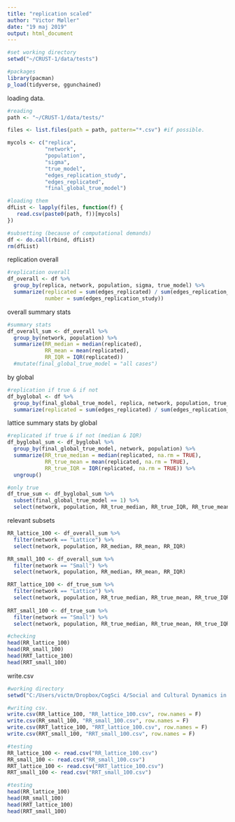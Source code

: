 ```yaml
---
title: "replication scaled"
author: "Victor Møller"
date: "19 maj 2019"
output: html_document
---
```


```r
#set working directory
setwd("~/CRUST-1/data/tests")

#packages 
library(pacman)
p_load(tidyverse, ggunchained) 
```

loading data. 

```r

#reading 
path <- "~/CRUST-1/data/tests/"

files <- list.files(path = path, pattern="*.csv") #if possible. 

mycols <- c("replica", 
            "network", 
            "population", 
            "sigma",
            "true_model",
            "edges_replication_study",
            "edges_replicated",
            "final_global_true_model")

#loading them 
dfList <- lapply(files, function(f) {  
   read.csv(paste0(path, f))[mycols]
})

#subsetting (because of computational demands)
df <- do.call(rbind, dfList) 
rm(dfList)
```

replication overall 

```r

#replication overall 
df_overall <- df %>%
  group_by(replica, network, population, sigma, true_model) %>%
  summarize(replicated = sum(edges_replicated) / sum(edges_replication_study),
            number = sum(edges_replication_study)) 

```

overall summary stats

```r
#summary stats
df_overall_sum <- df_overall %>%
  group_by(network, population) %>%
  summarize(RR_median = median(replicated),
            RR_mean = mean(replicated),
            RR_IQR = IQR(replicated)) 
  #mutate(final_global_true_model = "all cases")
```

by global

```r
#replication if true & if not
df_byglobal <- df %>%
  group_by(final_global_true_model, replica, network, population, true_model) %>%
  summarize(replicated = sum(edges_replicated) / sum(edges_replication_study)) 
```

lattice summary stats by global 

```r
#replicated if true & if not (median & IQR)
df_byglobal_sum <- df_byglobal %>%
  group_by(final_global_true_model, network, population) %>%
  summarize(RR_true_median = median(replicated, na.rm = TRUE),
            RR_true_mean = mean(replicated, na.rm = TRUE),
            RR_true_IQR = IQR(replicated, na.rm = TRUE)) %>%
  ungroup()

#only true 
df_true_sum <- df_byglobal_sum %>%
  subset(final_global_true_model == 1) %>%
  select(network, population, RR_true_median, RR_true_IQR, RR_true_mean)

```

relevant subsets 

```r

RR_lattice_100 <- df_overall_sum %>%
  filter(network == "Lattice") %>%
  select(network, population, RR_median, RR_mean, RR_IQR)

RR_small_100 <- df_overall_sum %>%
  filter(network == "Small") %>%
  select(network, population, RR_median, RR_mean, RR_IQR)

RRT_lattice_100 <- df_true_sum %>%
  filter(network == "Lattice") %>%
  select(network, population, RR_true_median, RR_true_mean, RR_true_IQR)
    
RRT_small_100 <- df_true_sum %>%
  filter(network == "Small") %>%
  select(network, population, RR_true_median, RR_true_mean, RR_true_IQR)

#checking 
head(RR_lattice_100)
head(RR_small_100)
head(RRT_lattice_100)
head(RRT_small_100)

```

write.csv

```r
#working directory 
setwd("C:/Users/victm/Dropbox/CogSci 4/Social and Cultural Dynamics in Cognition/exam/CRUST-1/connectivity/outcome_results")

#writing csv. 
write.csv(RR_lattice_100, "RR_lattice_100.csv", row.names = F)
write.csv(RR_small_100, "RR_small_100.csv", row.names = F)
write.csv(RRT_lattice_100, "RRT_lattice_100.csv", row.names = F)
write.csv(RRT_small_100, "RRT_small_100.csv", row.names = F)

#testing 
RR_lattice_100 <- read.csv("RR_lattice_100.csv")
RR_small_100 <- read.csv("RR_small_100.csv")
RRT_lattice_100 <- read.csv("RRT_lattice_100.csv")
RRT_small_100 <- read.csv("RRT_small_100.csv")

#testing 
head(RR_lattice_100)
head(RR_small_100)
head(RRT_lattice_100)
head(RRT_small_100)

```
